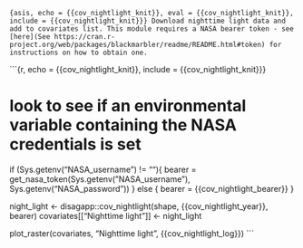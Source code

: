 ```{asis, echo = {{cov_nightlight_knit}}, eval = {{cov_nightlight_knit}}, include = {{cov_nightlight_knit}}}
Download nighttime light data and add to covariates list. This module requires a NASA bearer token - see [here](See https://cran.r-project.org/web/packages/blackmarbler/readme/README.html#token) for instructions on how to obtain one.
```

```{r, echo = {{cov_nightlight_knit}}, include = {{cov_nightlight_knit}}}

# look to see if an environmental variable containing the NASA credentials is set 
if (Sys.getenv("NASA_username") != ""){
  bearer = get_nasa_token(Sys.getenv("NASA_username"), Sys.getenv("NASA_password"))
} else {
  bearer = {{cov_nightlight_bearer}}
}

night_light <- disagapp::cov_nightlight(shape, {{cov_nightlight_year}}, bearer)
covariates[["Nighttime light"]] <- night_light

plot_raster(covariates, "Nighttime light", {{cov_nightlight_log}})
```
